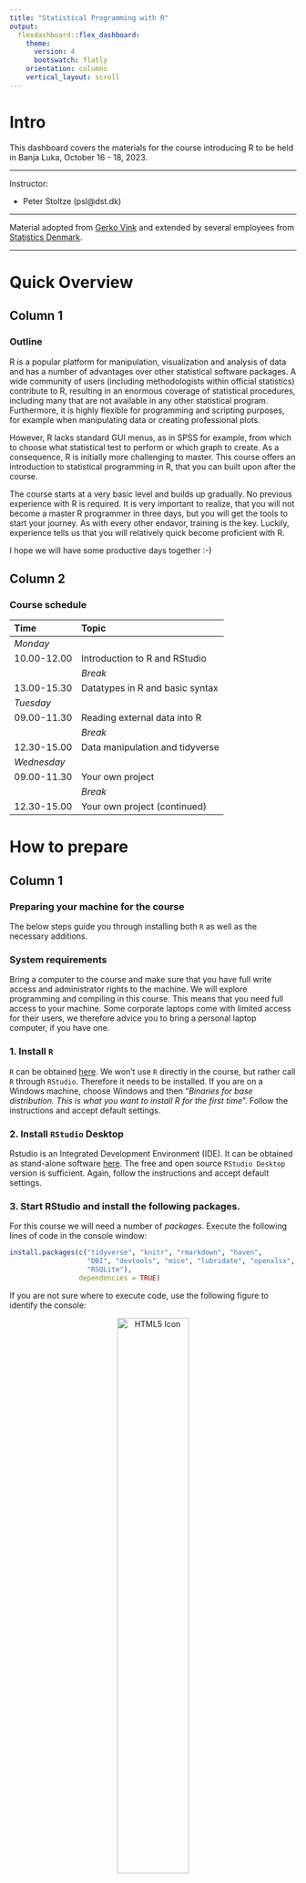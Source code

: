 ```yaml
---
title: "Statistical Programming with R"
output: 
  flexdashboard::flex_dashboard:
    theme: 
      version: 4
      bootswatch: flatly
    orientation: columns
    vertical_layout: scroll
---
```


# Intro {.sidebar}

This dashboard covers the materials for the course introducing R to be held in Banja Luka, October 16 - 18, 2023.

---

Instructor: 

 - Peter Stoltze (psl@dst.dk)


---

Material adopted from [Gerko Vink](https://github.com/gerkovink/R) and extended by several employees from [Statistics Denmark](http://www.dst.dk/en/).


---
# Quick Overview

## Column 1

### Outline
R is a popular platform for manipulation, visualization and analysis of data and has a number of advantages over other statistical software packages. A wide community of users (including methodologists within official statistics) contribute to R, resulting in an enormous coverage of statistical procedures, including many that are not available in any other statistical program. Furthermore, it is highly flexible for programming and scripting purposes, for example when manipulating data or creating professional plots.

However, R lacks standard GUI menus, as in SPSS for example, from which to choose what statistical test to perform or which graph to create. As a consequence, R is initially more challenging to master. This course offers an introduction to statistical programming in R, that you can built upon after the course. 

The course starts at a very basic level and builds up gradually. No previous experience with R is required. It is very important to realize, that you will not become a master R programmer in three days, but you will get the tools to start your journey. As with every other endavor, training is the key. Luckily, experience tells us that you will relatively quick become proficient with R.  

I hope we will have some productive days together :-)

## Column 2

### Course schedule 

| Time        | Topic                                           |
|:------------|:------------------------------------------------|
| *Monday*    |                                                 |
| 10.00-12.00 | Introduction to R and RStudio                   |
|             | *Break*                                         |
| 13.00-15.30 | Datatypes in R and basic syntax                 |
| *Tuesday*   |                                                 |
| 09.00-11.30 | Reading external data into R                    |
|             | *Break*                                         |     
| 12.30-15.00 | Data manipulation and tidyverse                 |
| *Wednesday* |                                                 |
| 09.00-11.30 | Your own project                                |
|             | *Break*                                         |             
| 12.30-15.00 | Your own project (continued)                    |
<!-- | *Thursday*  |                                                 | -->
<!-- | 08.30-10.30 | Examples with data from CBBH                    | -->
<!-- |             | *Break*                                         | -->
<!-- | 13.00-15.30 | Introduction to visualization and reports       | -->


# How to prepare

## Column 1

### Preparing your machine for the course
The below steps guide you through installing both `R` as well as the necessary additions.

### **System requirements**

Bring a computer to the course and make sure that you have full write access and administrator rights to the machine. We will explore programming and compiling in this course. This means that you need full access to your machine. Some corporate laptops come with limited access for their users, we therefore advice you to bring a personal laptop computer, if you have one. 

### **1. Install `R`**
`R` can be obtained [here](https://cran.r-project.org). We won't use `R` directly in the course, but rather call `R` through `RStudio`. Therefore it needs to be installed. If you are on a Windows machine, choose Windows and then "*Binaries for base distribution. This is what you want to install R for the first time*". Follow the instructions and accept default settings. 

### **2. Install `RStudio` Desktop**

Rstudio is an Integrated Development Environment (IDE). It can be obtained as stand-alone software [here](https://www.posit.co/downloads/). The free and open source `RStudio Desktop` version is sufficient. Again, follow the instructions and accept default settings.

### **3. Start RStudio and install the following packages. **

For this course we will need a number of *packages*. Execute the following lines of code in the console window:

```r
install.packages(c("tidyverse", "knitr", "rmarkdown", "haven",
                   "DBI", "devtools", "mice", "lubridate", "openxlsx",
                   "RSQLite"), 
                 dependencies = TRUE)
```


If you are not sure where to execute code, use the following figure to identify the console:

<center>
  <img src="console.png" alt="HTML5 Icon" width = 50%>
</center>

Just copy and paste the installation command and press the return key. When asked 

```r
Do you want to install from sources the package which needs 
compilation? (Yes/no/cancel)
```

type `Yes` in the console and press the return key. This might seem tricky first time, but installing packages will soon become second nature.

# Monday 

## Column 1

### Monday's materials

We adapt the course as we go. To ensure that you work with the latest iteration of the course materials, I advice all course participants to access the materials online at [peterstoltze.github.io/R_BiH_2023](https://peterstoltze.github.io/R_BiH_2023/).

Lecture presentation and exercises will be made available here. Download the files and put them in their own directory.

- Part A: Introduction
    - [Lecture A](Contents/Part A - Introduction/Lecture_A.html){target="_blank"}
    - [Practical A](Contents/Part A - Introduction/Practical_A_walkthrough.html){target="_blank"}
    - Files for Practical A:
        - [`notebook.R`](Contents/Part A - Introduction/notebook.R){target="_blank"}
        - [`markdown.Rmd`](Contents/Part A - Introduction/markdown.Rmd){target="_blank"}

- Part B: Datatypes and Syntax
    - [Lecture B](Contents/Part B - Datatypes/Lecture_B.html){target="_blank"}
    - [Practical B](Contents/Part B - Datatypes/Practical_B.html){target="_blank"}
    - Files for Practical B:
        - [`boys.RData`](Contents/Part B - Datatypes/boys.RData){target="_blank"}
        - [Practical B (walkthrough)](Contents/Part B - Datatypes/Practical_B_Walkthrough.html){target="_blank"}
    
Lectures and practicals are in `html` format and open in a new browser pane. For some practicals there are supplementary files, that you should download and store in a folder on your own computer. Sometimes the supplementary material includes a walkthrough (solution) to the exercise, but try to solve the practical by yourself first.

# Tuesday
We adapt the course as we go. To ensure that you work with the latest iteration of the course materials, I advice all course participants to access the materials online at [peterstoltze.github.io/R_BiH_2023](https://peterstoltze.github.io/R_BiH_2023/).

Lecture presentation and exercises will be made available here. Download the files and put them in their own directory.

- Part C: Packages and reading external data
    - [Lecture C](Contents/Part C - External data/Lecture_C.html){target="_blank"}
    - [Practical C](Contents/Part C - External data/Practical_C.html){target="_blank"}
    - [Practical C (solutions)](Contents/Part C - External data/Practical_C_sol.html){target="_blank"}

# Wednesday
We adapt the course as we go. To ensure that you work with the latest iteration of the course materials, I advice all course participants to access the materials online at [peterstoltze.github.io/R_BiH_2023](https://peterstoltze.github.io/R_BiH_2023/).

Lecture presentation and exercises will be made available here. Download the files and put them in their own directory.

- Part D: Data manipulation and tidyverse
    - [Lecture D](Contents/Part D - Wrangling/Lecture_D.html){target="_blank"}
    - [Practical D1](Contents/Part D - Wrangling/Practical_D1.html){target="_blank"}
    - [Practical D2](Contents/Part D - Wrangling/Practical_D2.html){target="_blank"}

<!-- # Wednessday -->

<!-- We adapt the course as we go. To ensure that you work with the latest iteration of the course materials, we advice all course participants to access the materials online. -->

<!-- Lecture presentation and exercises will be made available here. Download the files and put them in their own directory. -->

<!-- - Part E: Summary stats -->
<!--     - [Lecture E](Contents/Material/Part E - Summary stats/Lecture_E.html){target="_blank"} -->
<!--     - [Practical E](Contents/Material/Part E - Summary stats/Practical_E.html){target="_blank"} -->

<!-- - Part F: Strings and dates -->
<!--     - [Lecture F](Contents/Material/Part F - Strings and dates/Lecture_F.html){target="_blank"} -->
<!--     - [Practical F1](Contents/Material/Part F - Strings and dates/Practical_F1.html){target="_blank"} -->
<!--     - [Practical F2](Contents/Material/Part F - Strings and dates/Practical_F2.html){target="_blank"} -->

<!-- All lectures are in `html` format. Practicals are are provided both as naked questions but also with ample explanations and solutions - choose according to your taste! -->

<!-- # Thursday -->

<!-- We adapt the course as we go. To ensure that you work with the latest iteration of the course materials, we advice all course participants to access the materials online. -->

<!-- Lecture presentation and exercises will be made available here. Download the files and put them in their own directory. -->

<!-- - Part G: Recreating the BoP for MaR -->
<!--     - [Lecture G](Contents/Material/Part G - CBBH example/Lecture_G.html){target="_blank"} -->
<!--     - [example.R](Contents/Material/Part G - CBBH example/example.R){target="_blank"} -->

<!-- - Part H: Plots and reports -->
<!--     - [Lecture H](Contents/Material/Part H - Plots and reports/Lecture_H.html){target="_blank"} -->
<!--     - [Practical H](Contents/Material/Part H - Plots and reports/Practical_H.html){target="_blank"} -->
<!--     - [Practical H - With walkthrough](Contents/Material/Part H - Plots and reports/Practical_H_walkthrough.html){target="_blank"} -->
<!--     - [some_data.xlsx](Contents/Material/Part H - Plots and reports/some_data.xlsx){target="_blank"} -->
<!--     - [example.Rmd](Contents/Material/Part H - Plots and reports/example.Rmd){target="_blank"} -->

<!-- All lectures are in `html` format. Practicals are are provided both as naked questions but also with ample explanations and solutions - choose according to your taste! -->

# Further studies

## Column 1

### What to do after the course

The following references are currently available for free, either as pdfs or as extensive webpages (written with [RMarkdown](https://rmarkdown.rstudio.com/) and [bookdown](https://bookdown.org/)). They are all very useful and we highly recommend them. 

- [R for Data Science](https://r4ds.had.co.nz): written by Hadley Wickham and Garrett Grolemund this book relies almost exclusively on the [tidyverse](https://www.tidyverse.org/) approach to data analysis. Many highly effective tools will be right at your fingertips after reading this book and working through the many exercises.
- [Advanced R](https://adv-r.hadley.nz/): You want to gain deeper knowledge of R and you wnat to learn from one of the most influential R contributors. This one is for you!
 - [Rmarkdown](https://bookdown.org/yihui/rmarkdown/): A very thorough look at RMarkdown. No need to read everything, but if there is a subject you struggle with, take a look at the index.
 - [ggplot2 - The book](https://ggplot2-book.org/): The ultimate guide to `ggplot` written by Hadley Wickham who is also the author to the package. It is quite long, but if you want to truely understand it, this is the place to start.

[Happy Git and GitHub for the useR ](https://happygitwithr.com/index.html) is a great introduction to version control using Git and GitHub together with RStudio. Written by Jenny Bryan in a very concise style. Version control is highly recommended as the backbone of a reproducible workflow!

I also recommend looking at [Awesome official statistics software](https://github.com/SNStatComp/awesome-official-statistics-software), which guides you to great resource for official statistics organised by GSBPM.

Finally we have to mention [ChatGPT](https://chat.openai.com/) which even in the free GPT-3.5 version is a quite capable R programmer! You can use ChatGPT to explain what a piece of R code is doing, or you can use ChatGPT to suggest code for a certain task. But as in every other setting, the more precise you are able to phrase the question, the better the answer will generally be. Of course, you need to validate the output from ChatGPT yourself, and of course no sensitive information should be handed over to ChatGPT. 
